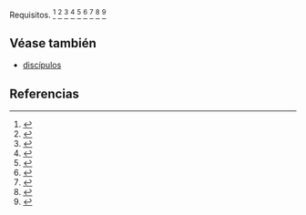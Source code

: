 Requisitos. <ref>{{lib|LU|140|3|1}}</ref> <ref>{{lib|LU|140|6|9-13}}</ref> <ref>{{lib|LU|140|8|16}}</ref> <ref>{{lib|LU|142|7|2}}</ref> <ref>{{lib|LU|163|2|6,11}}</ref> <ref>{{lib|LU|163|3|3}}</ref> <ref>{{lib|LU|165|4|5}}</ref> <ref>{{lib|LU|165|5|2}}</ref> <ref>{{lib|LU|171|2}}</ref> 

== Véase también ==

* [[discípulos]]


== Referencias ==

<references />
